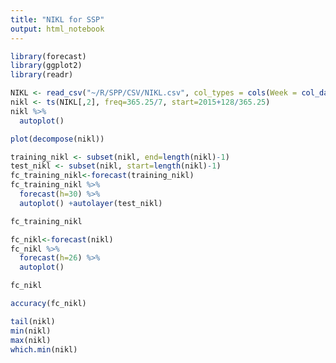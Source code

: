 ```yaml
---
title: "NIKL for SSP"
output: html_notebook
---
```


```r
library(forecast)
library(ggplot2)
library(readr)
```

```r
NIKL <- read_csv("~/R/SPP/CSV/NIKL.csv", col_types = cols(Week = col_date(format = "%Y-%m-%d")))
nikl <- ts(NIKL[,2], freq=365.25/7, start=2015+128/365.25)
nikl %>%
  autoplot()
```

```r
plot(decompose(nikl))
```

```r
training_nikl <- subset(nikl, end=length(nikl)-1)
test_nikl <- subset(nikl, start=length(nikl)-1)
fc_training_nikl<-forecast(training_nikl)
fc_training_nikl %>%
  forecast(h=30) %>%
  autoplot() +autolayer(test_nikl)
```

```r
fc_training_nikl
```

```r
fc_nikl<-forecast(nikl)
fc_nikl %>%
  forecast(h=26) %>%
  autoplot()
```

```r
fc_nikl
```

```r
accuracy(fc_nikl)
```

```r
tail(nikl)
min(nikl)
max(nikl)
which.min(nikl)
```